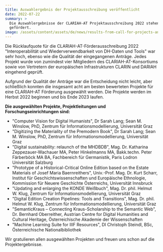 ```yaml
---
title: Auswahlergebnis der Projektausschreibung veröffentlicht
date: 2022-07-22
summary: >
  Die Auswahlergebnisse der CLARIAH-AT Projektausschreibung 2022 stehen fest. 8 Projekte werden
  gefördert.
image: /assets/content/assets/de/news/results-from-call-for-projects-announced/image.png
---
```


Die Rücklaufquote für die CLARIAH-AT-Förderausschreibung 2022 "Interoperabilität und
Wiederverwendbarkeit von DH-Daten und Tools" war sehr hoch, ebenso wie die Qualität der
eingegangenen Anträge. Jedes Projekt wurde von zumindest vier Mitgliedern des CLARIAH-AT-Konsortiums
sowie von Vertretern der europäischen Infrastrukturen CLARIN und DARIAH eingehend geprüft.

Aufgrund der Qualität der Anträge war die Entscheidung nicht leicht, aber schließlich konnten die
insgesamt acht am besten bewerteten Projekte für eine CLARIAH-AT Förderung ausgewählt werden. Die
Projekte werden im Herbst 2022 beginnen und bis Ende 2023 laufen.

**Die ausgewählten Projekte, Projektleitungen und Forschungseinrichtungen sind:**

- "Computer Vision for Digital Humanists", Dr Sarah Lang; Sean M. Winslow, PhD, Zentrum für
  Informationsmodellierung, Universität Graz
- "Digitizing the Materiality of the Premodern Book", Dr Sarah Lang; Sean M. Winslow, PhD, Zentrum
  für Informationsmodellierung, Universität Graz
- "Digital sustainability: relaunch of the MHDBDB", Mag. Dr. Katharina Zeppezauer-Wachauer MA, Peter
  Hinkelmanns MA, Bakk.techn. Peter Färberböck MA BA, Fachbereich für Germanistik, Paris Lodron
  Universität Salzburg
- "Prototype of a Historical-Critical Online Edition based on the Estate Materials of Josef Maria
  Baernreithers", Univ.-Prof. Mag. Dr. Kurt Scharr, Institut für Geschichtswissenschaften und
  Europäische Ethnologie, Kommission für Neuere Geschichte Österreichs, Universität Innsbruck
- "Updating and enlarging the KONDE Weißbuch", Mag. Dr. phil. Helmut W. Klug, Zentrum für
  Informationsmodellierung, Universität Graz
- "Digital Edition Creation Pipelines: Tools and Transitions", Mag. Dr. phil. Helmut W. Klug,
  Zentrum für Informationsmodellierung, Universität Graz
- "SemanticKraus – Connecting Kraus-Scholarship to the Semantic Web", Dr. Bernhard Oberreither,
  Austrian Centre for Digital Humanities and Cultural Heritage, Österreichische Akademie der
  Wissenschaften
- "Machine Learning Suite for IIIF Resources", DI Christoph Steindl, BSc, Österreichische
  Nationalbibliothek

Wir gratulieren allen ausgewählten Projekten und freuen uns schon auf die Projektergebnisse.
